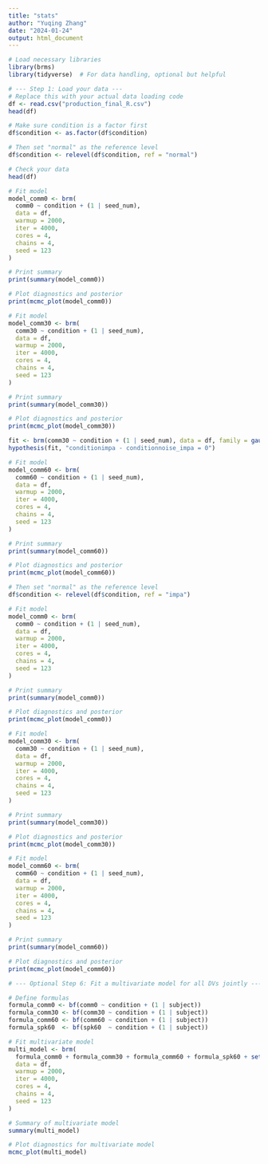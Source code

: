 ```yaml
---
title: "stats"
author: "Yuqing Zhang"
date: "2024-01-24"
output: html_document
---
```



```r
# Load necessary libraries
library(brms)
library(tidyverse)  # For data handling, optional but helpful

# --- Step 1: Load your data ---
# Replace this with your actual data loading code
df <- read.csv("production_final_R.csv")
head(df)
```



```r
# Make sure condition is a factor first
df$condition <- as.factor(df$condition)

# Then set "normal" as the reference level
df$condition <- relevel(df$condition, ref = "normal")

# Check your data
head(df)
```




```r
# Fit model
model_comm0 <- brm(
  comm0 ~ condition + (1 | seed_num),
  data = df,
  warmup = 2000,
  iter = 4000,
  cores = 4,
  chains = 4,
  seed = 123
)

# Print summary
print(summary(model_comm0))

# Plot diagnostics and posterior
print(mcmc_plot(model_comm0))

```



```r
# Fit model
model_comm30 <- brm(
  comm30 ~ condition + (1 | seed_num),
  data = df,
  warmup = 2000,
  iter = 4000,
  cores = 4,
  chains = 4,
  seed = 123
)

# Print summary
print(summary(model_comm30))

# Plot diagnostics and posterior
print(mcmc_plot(model_comm30))
```



```r
fit <- brm(comm30 ~ condition + (1 | seed_num), data = df, family = gaussian())
hypothesis(fit, "conditionimpa - conditionnoise_impa = 0")
```



```r
# Fit model
model_comm60 <- brm(
  comm60 ~ condition + (1 | seed_num),
  data = df,
  warmup = 2000,
  iter = 4000,
  cores = 4,
  chains = 4,
  seed = 123
)

# Print summary
print(summary(model_comm60))

# Plot diagnostics and posterior
print(mcmc_plot(model_comm60))
```



```r

# Then set "normal" as the reference level
df$condition <- relevel(df$condition, ref = "impa")
```


```r
# Fit model
model_comm0 <- brm(
  comm0 ~ condition + (1 | seed_num),
  data = df,
  warmup = 2000,
  iter = 4000,
  cores = 4,
  chains = 4,
  seed = 123
)

# Print summary
print(summary(model_comm0))

# Plot diagnostics and posterior
print(mcmc_plot(model_comm0))
```



```r
# Fit model
model_comm30 <- brm(
  comm30 ~ condition + (1 | seed_num),
  data = df,
  warmup = 2000,
  iter = 4000,
  cores = 4,
  chains = 4,
  seed = 123
)

# Print summary
print(summary(model_comm30))

# Plot diagnostics and posterior
print(mcmc_plot(model_comm30))
```


```r
# Fit model
model_comm60 <- brm(
  comm60 ~ condition + (1 | seed_num),
  data = df,
  warmup = 2000,
  iter = 4000,
  cores = 4,
  chains = 4,
  seed = 123
)

# Print summary
print(summary(model_comm60))

# Plot diagnostics and posterior
print(mcmc_plot(model_comm60))
```




```r
# --- Optional Step 6: Fit a multivariate model for all DVs jointly ---

# Define formulas
formula_comm0 <- bf(comm0 ~ condition + (1 | subject))
formula_comm30 <- bf(comm30 ~ condition + (1 | subject))
formula_comm60 <- bf(comm60 ~ condition + (1 | subject))
formula_spk60  <- bf(spk60  ~ condition + (1 | subject))

# Fit multivariate model
multi_model <- brm(
  formula_comm0 + formula_comm30 + formula_comm60 + formula_spk60 + set_rescor(FALSE),
  data = df,
  warmup = 2000,
  iter = 4000,
  cores = 4,
  chains = 4,
  seed = 123
)

# Summary of multivariate model
summary(multi_model)

# Plot diagnostics for multivariate model
mcmc_plot(multi_model)
```



